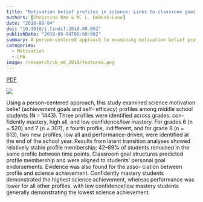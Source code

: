 ```yaml
---
title: "Motivation belief profiles in science: Links to classroom goal structures and achievement"
authors: [Christine Bae & M. L. DeBusk-Lane]
date: "2018-08-04"
doi: "10.1016/j.lindif.2018.08.003"
publishDate: "2018-08-04T00:00:00Z"
summary: A person-centered approach to examining motivation belief profiles among MS students.
categories:
  - Motivation
  - LPA
image: /research/cb_md_2018/featured.png
---
```


::: {.column-page-inset .text-center}
```{=html}
<a class="btn btn-outline-danger btn-lg" href="/research/cb_md_2018/clb.mld.2018.pdf" target="_blank" rel="noopener">PDF</a>
```
:::

![](featured.png){.image-fluid .mx-auto .d-block}

Using a person-centered approach, this study examined science motivation belief (achievement goals and self- efficacy) profiles among middle school students (N = 1443). Three profiles were identified across grades: con- fidently mastery, high all, and low confidence/low mastery. For grades 6 (n = 520) and 7 (n = 307), a fourth profile, indifferent, and for grade 8 (n = 613), two new profiles, low all and performance-driven, were identified at the end of the school year. Results from latent transition analyses showed relatively stable profile membership; 42--89% of students remained in the same profile between time points. Classroom goal structures predicted profile membership and were aligned to students' personal goal endorsements. Evidence was also found for the asso- ciation between profile and science achievement. Confidently mastery students demonstrated the highest science achievement, whereas performance was lower for all other profiles, with low confidence/low mastery students generally demonstrating the lowest science achievement.
